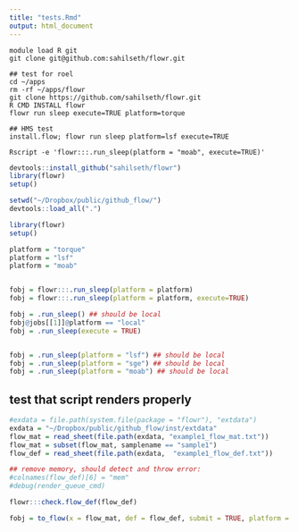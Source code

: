 ```yaml
---
title: "tests.Rmd"
output: html_document
---
```



```
module load R git
git clone git@github.com:sahilseth/flowr.git

## test for roel
cd ~/apps
rm -rf ~/apps/flowr
git clone https://github.com/sahilseth/flowr.git
R CMD INSTALL flowr
flowr run sleep execute=TRUE platform=torque

## HMS test
install.flow; flowr run sleep platform=lsf execute=TRUE

Rscript -e 'flowr:::.run_sleep(platform = "moab", execute=TRUE)'
```



```r
devtools::install_github("sahilseth/flowr")
library(flowr)
setup()
```


```r
setwd("~/Dropbox/public/github_flow/")
devtools::load_all(".")
```


```r
library(flowr)
setup()

platform = "torque"
platform = "lsf"
platform = "moab"


fobj = flowr:::.run_sleep(platform = platform)
fobj = flowr:::.run_sleep(platform = platform, execute=TRUE)

```


```r

fobj = .run_sleep() ## should be local
fobj@jobs[[1]]@platform == "local"
fobj = .run_sleep(execute = TRUE)


fobj = .run_sleep(platform = "lsf") ## should be local
fobj = .run_sleep(platform = "sge") ## should be local
fobj = .run_sleep(platform = "moab") ## should be local


```


## test that script renders properly
```r
#exdata = file.path(system.file(package = "flowr"), "extdata")
exdata = "~/Dropbox/public/github_flow/inst/extdata"
flow_mat = read_sheet(file.path(exdata, "example1_flow_mat.txt"))
flow_mat = subset(flow_mat, samplename == "sample1")
flow_def = read_sheet(file.path(exdata,  "example1_flow_def.txt"))

## remove memory, should detect and throw error:
#colnames(flow_def)[6] = "mem"
#debug(render_queue_cmd)

flowr:::check.flow_def(flow_def)

fobj = to_flow(x = flow_mat, def = flow_def, submit = TRUE, platform = "lsf")




```


